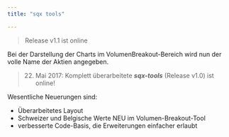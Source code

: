 ```yaml
---
title: "sqx tools"

---
```



    
> Release v1.1 ist online

Bei der Darstellung der Charts im VolumenBreakout-Bereich wird nun der volle Name der Aktien angegeben.


> 22. Mai 2017: Komplett überarbeitete ***sqx-tools*** (Release v1.0) ist online!

Wesentliche Neuerungen sind:  

- Überarbeitetes Layout
- Schweizer und Belgische Werte NEU im Volumen-Breakout-Tool
- verbesserte Code-Basis, die Erweiterungen einfacher erlaubt

